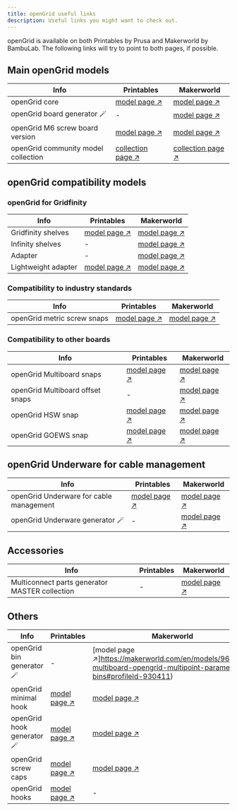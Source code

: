 ```yaml
---
title: openGrid useful links
description: Useful links you might want to check out.
---
```


openGrid is available on both Printables by Prusa and Makerworld by BambuLab. The following links
will try to point to both pages, if possible.

## Main openGrid models

| Info | Printables | Makerworld |
|------|------------|------------|
| openGrid core | [model page ↗](https://www.printables.com/model/1214361-opengrid-walldesk-mounting-framework-and-ecosystem) | [model page ↗](https://makerworld.com/en/models/1179191-opengrid-wall-desk-mounting-framework-ecosystem) |
| openGrid board generator 🪄 | - | [model page ↗](https://makerworld.com/en/models/1304337-opengrid-tile-generator) |
| openGrid M6 screw board version | [model page ↗](https://www.printables.com/model/1219888-opengrid-m6-screw-board-version) | [model page ↗](https://makerworld.com/en/models/1184183-opengrid-m6-screw-board-version) |
| openGrid community model collection | [collection page ↗](https://www.printables.com/@DavidD/collections/2174464) | [collection page ↗](https://makerworld.com/collections/5283101) |

## openGrid compatibility models

### openGrid for Gridfinity

| Info | Printables | Makerworld |
|------|------------|------------|
| Gridfinity shelves | [model page ↗](https://www.printables.com/model/1214460-opengrid-gridfinity-shelves) | [model page ↗](https://makerworld.com/en/models/1169053-opengrid-gridfinity-shelves) |
| Infinity shelves | - | [model page ↗](https://makerworld.com/en/models/1469935-infinite-gridfinity-shelf-for-opengrid-very-strong) |
| Adapter | - | [model page ↗](https://makerworld.com/en/models/1588263-opengrid-to-gridfinity-to-opengrid-and-back) |
| Lightweight adapter | [model page ↗](https://www.printables.com/model/1349896-lightweight-opengrid-tofrom-gridfinity-adapter) | [model page ↗](https://makerworld.com/en/models/1588565-lightweight-opengrid-to-from-gridfinity-adapter) |

### Compatibility to industry standards

| Info | Printables | Makerworld |
|------|------------|------------|
| openGrid metric screw snaps | [model page ↗](https://www.printables.com/model/1217921-opengrid-metric-screw-snaps) | [model page ↗](https://makerworld.com/en/models/1179230-opengrid-metric-screw-snaps) |

### Compatibility to other boards

| Info | Printables | Makerworld |
|------|------------|------------|
| openGrid Multiboard snaps | [model page ↗](https://www.printables.com/model/1217876-opengrid-multiboard-snaps) | [model page ↗](https://makerworld.com/en/models/1179228-opengrid-multiboard-snaps) |
| openGrid Multiboard offset snaps | - | [model page ↗](https://makerworld.com/en/models/1630872-multiboard-to-opengrid-multi-adapter-snaps) |
| openGrid HSW snap | [model page ↗](https://www.printables.com/model/1217908-opengrid-hsw-snap-honeycomb-storage-wall-snap) | [model page ↗](https://makerworld.com/en/models/1179232-opengrid-hsw-snap-honeycomb-storage-wall-snap) |
| openGrid GOEWS snap | [model page ↗](https://www.printables.com/model/1217895-opengrid-goews-screw-snap) | [model page ↗](https://makerworld.com/en/models/1179233-opengrid-goews-screw-snap) |

## openGrid Underware for cable management

| Info | Printables | Makerworld |
|------|------------|------------|
| openGrid Underware for cable management | [model page ↗](https://www.printables.com/model/1214427-underware-for-opengrid-manage-your-cables-lite-ly) | [model page ↗](https://makerworld.com/en/models/1175037-underware-for-opengrid) |
| openGrid Underware generator 🪄 | - | [model page ↗](https://makerworld.com/en/models/1329404-underware-for-opengrid-customizer-beta) |

## Accessories

| Info | Printables | Makerworld |
|------|------------|------------|
| Multiconnect parts generator MASTER collection | - | [model page ↗](https://makerworld.com/en/models/582260-multiconnect-part-generator-master-collection) |

## Others

| Info | Printables | Makerworld |
|------|------------|------------|
| openGrid bin generator 🪄 | - | [model page ↗]https://makerworld.com/en/models/960562-multiboard-opengrid-multipoint-parametric-bins#profileId-930411) |
| openGrid minimal hook | [model page ↗](https://www.printables.com/model/1217962-opengrid-minimal-hook) | [model page ↗](https://makerworld.com/en/models/1179234-opengrid-minimal-hook) |
| openGrid hook generator 🪄 | [model page ↗](https://www.printables.com/model/1349209-opengrid-lite-hook-generator) | [model page ↗](https://makerworld.com/en/models/1586090-opengrid-lite-hook-generator) |
| openGrid screw caps | [model page ↗](https://www.printables.com/model/1311397-screw-hole-caps-for-opengrid) | [model page ↗](https://makerworld.com/en/models/1464860-screw-hole-caps-for-opengrid) |
| openGrid hooks | [model page ↗](https://www.printables.com/model/1361121-opengrid-hooks) | - |
